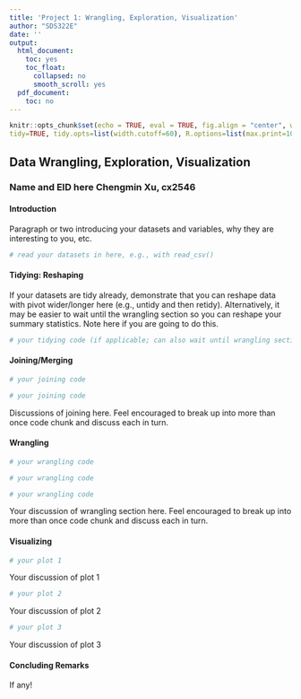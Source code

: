 ```yaml
---
title: 'Project 1: Wrangling, Exploration, Visualization'
author: "SDS322E"
date: ''
output:
  html_document:
    toc: yes
    toc_float:
      collapsed: no
      smooth_scroll: yes
  pdf_document:
    toc: no
---
```


```r
knitr::opts_chunk$set(echo = TRUE, eval = TRUE, fig.align = "center", warning = F, message = F,
tidy=TRUE, tidy.opts=list(width.cutoff=60), R.options=list(max.print=100))
```

## Data Wrangling, Exploration, Visualization

### Name and EID here Chengmin Xu, cx2546

#### Introduction 

Paragraph or two introducing your datasets and variables, why they are interesting to you, etc.

```R
# read your datasets in here, e.g., with read_csv()

```

#### Tidying: Reshaping

If your datasets are tidy already, demonstrate that you can reshape data with pivot wider/longer here (e.g., untidy and then retidy). Alternatively, it may be easier to wait until the wrangling section so you can reshape your summary statistics. Note here if you are going to do this.

```R
# your tidying code (if applicable; can also wait until wrangling section)
```

    
#### Joining/Merging

```R
# your joining code

# your joining code
```

Discussions of joining here. Feel encouraged to break up into more than once code chunk and discuss each in turn.

####  Wrangling

```R
# your wrangling code

# your wrangling code

# your wrangling code
```

Your discussion of wrangling section here. Feel encouraged to break up into more than once code chunk and discuss each in turn.


#### Visualizing

```R
# your plot 1
```

Your discussion of plot 1

```R
# your plot 2
```

Your discussion of plot 2

```R
# your plot 3
```

Your discussion of plot 3

#### Concluding Remarks

If any!




